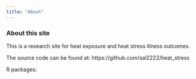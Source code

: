 ```yaml
---
title: "About"
---
```


### About this site

This is a research site for heat exposure and heat stress illness outcomes. 

The source code can be found at: https://github.com/sal2222/heat_stress



R packages: